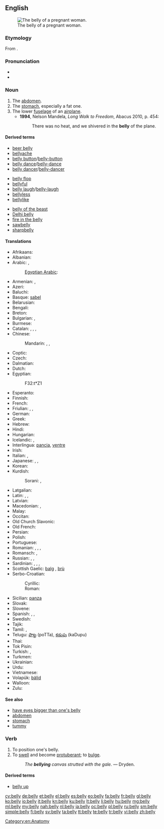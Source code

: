==English==
[[Image:Pregnant belly button.jpg|thumb|right|The belly of a pregnant woman.]]

===Etymology===
From {{etyl|ang|en}} {{term|bælg|bælġ|lang=ang}}.

===Pronunciation===
* {{audio|en-us-belly.ogg|Audio (US)}}
* {{rhymes|ɛli}}

===Noun===
{{en-noun|bell|ies}}

# The [[abdomen]].
# The [[stomach]], especially a fat one.
# The lower [[fuselage]] of an [[airplane]].
#* '''1994''', Nelson Mandela, ''Long Walk to Freedom'', Abacus 2010, p. 454:
#*: There was no heat, and we shivered in the '''belly''' of the plane.

====Derived terms====
{{rel-top3|Terms derived from ''belly''}}
* [[beer belly]]
* [[bellyache]]
* [[belly button]]/[[belly-button]]
* [[belly dance]]/[[belly-dance]]
* [[belly dancer]]/[[belly-dancer]]
{{rel-mid3}}
* [[belly flop]]
* [[bellyful]]
* [[belly laugh]]/[[belly-laugh]]
* [[bellyless]]
* [[bellylike]]
{{rel-mid3}}
* [[belly of the beast]]
* [[Delhi belly]]
* [[fire in the belly]]
* [[sawbelly]]
* [[sharpbelly]]
{{rel-bottom}}

====Translations====
{{trans-top|abdomen}}
* Afrikaans: {{t-|af|maag|xs=Afrikaans}}
* Albanian: {{t+|sq|bark|xs=Albanian}}
* Arabic: {{t-|ar|معدة|f|tr=má3ida|sc=Arab}}, {{t-|ar|بطن|m|tr=baTn|sc=Arab}}
*: [[Egyptian Arabic]]: {{tø|arz|بطن|f|tr=baTn|sc=Arab}}
* Armenian: {{t-|hy|փոր|tr=p’or}},  {{t-|hy|որովայն|tr=orovayn}}
* Azeri: {{t+|az|göbək}}
* Baluchi: {{tø|bal|لاپ|tr=láp}}
* Basque: [[sabel]]
* Belarusian: {{t-|be|жывот|m|tr=žyvót|sc=Cyrl}}
* Bengali: {{t-|bn|পেট|tr=peţ|sc=Beng|xs=Bengali}}
* Breton: {{t+|br|kof|m}}
* Bulgarian: {{t+|bg|корем|m|tr=korém|sc=Cyrl}},  {{t+|bg|шкембе|tr=škembe}}
* Burmese: {{t+|my|ဗိုက်|tr=baik|sc=Mymr}}
* Catalan: {{t+|ca|buc|m}}, {{t-|ca|abdomen|m}}, {{t+|ca|panxa|f}}, {{t+|ca|ventre}}
* Chinese:
*: Mandarin: {{t|zh|腹|tr=fù|sc=Hani}}, {{t|zh|腹部|tr=fùbù|sc=Hani}}, {{t-|zh|肚子|tr=dùzi|sc=Hani}}
* Coptic: {{tø|cop|ϩⲏ|tr=hē|sc=Copt}}
* Czech: {{t+|cs|břicho|n}}
* Dalmatian: {{t|dlm|viantro|m}}
* Dutch: {{t+|nl|buik}}
* Egyptian: {{tø|egy|ẖt|sc=Egyp}}
*: <hiero>F32:t*Z1</hiero>
* Esperanto: {{t-|eo|ventro|xs=Esperanto}}
* Finnish: {{t+|fi|maha}}
* French: {{t+|fr|ventre|m}}
* Friulian: {{t|fur|vintri|m}}, {{t|fur|panze|f}}, {{t|fur|gradoan}}
* German: {{t+|de|Bauch|m}}
* Greek: {{t+|el|κοιλιά|tr=koiliá}}
* Hebrew: {{t+|he|בטן|f|tr=béten|alt=בֶּטֶן|sc=Hebr}}
* Hindi: {{t+|hi|पेट|m|tr=pēṭ|sc=Deva}}
* Hungarian: {{t+|hu|has}}
* Icelandic: {{t+|is|magi|m}}, {{qualifier|childish}} {{t-|is|malli|m}}
* Interlingua: [[pancia]], [[ventre]]
* Irish: {{t-|ga|bolg|m|xs=Irish}}
* Italian: {{t+|it|pancia|f}}, {{t+|it|ventre|f}}
* Japanese: {{t+|ja|胃|tr=い, i|sc=Jpan}}, {{t+|ja|お腹|tr=おなか, o-naka|sc=Jpan}}, {{t+|ja|腹|tr=はら, hara|sc=Jpan}}
* Korean: {{t+|ko|배|tr=bae|sc=Kore}}
* Kurdish:
*: Sorani: {{t|ku|زگ|tr=zig|sc=ku-Arab}}, {{t|ku|ورگ|tr=wirg|sc=ku-Arab}}
{{trans-mid}}
* Latgalian: {{tø|ltg|vādars|m}}
* Latin: {{t-|la|abdomen}},  {{t-|la|venter}},  {{t-|la|pantex}}
* Latvian: {{t+|lv|vēders|m}}
* Macedonian: {{t-|mk|мев|m|tr=mev}},  {{t-|mk|стомак|m|tr=stómak}}
* Malay: {{t-|ms|perut}}
* Occitan: {{t|oc|ventre}}
* Old Church Slavonic: {{tø|cu|чрѣво|n|tr=črěvo|sc=Cyrs}}
* Old French: {{tø|fro|ventre|m}}
* Persian: {{t+|fa|شکم|tr=šekam|xs=Persian}}
* Polish: {{t+|pl|brzuch|m}}
* Portuguese: {{t+|pt|barriga|f}}
* Romanian: {{t+|ro|burtă}},  {{t-|ro|abdomen}},  {{t-|ro|pântece}}, {{context|pop}} {{t-|ro|vintre}}
* Romansch: {{t|rm|venter}}, {{t|rm|vainter}}
* Russian: {{t+|ru|живот|m|tr=živót}}, {{qualifier|disparaging}} {{t+|ru|брюхо|n|tr=brjúxo|sc=Cyrl}}, {{t+|ru|пузо|n|tr=púzo|sc=Cyrl}}
* Sardinian: {{t|sc|bentre}}, {{t|sc|bentri}}, {{t|sc|brente}}, {{t|sc|brenti}}
* Scottish Gaelic: [[balg]] {{m}}, [[brù]] {{f}}
* Serbo-Croatian:
*: Cyrillic: {{t-|sh|трбух|m|sc=Cyrl|xs=Serbo-Croatian}}
*: Roman: {{t-|sh|trbuh|m|xs=Serbo-Croatian}}
* Sicilian: [[panza]] {{f}}
* Slovak: {{t-|sk|brucho|n}}
* Slovene: {{t+|sl|trebuh|m}}
* Spanish: {{t+|es|barriga}}, {{t+|es|panza}}, {{t+|es|vientre}}
* Swedish: {{t+|sv|mage}}
* Tajik: {{t-|tg|шикам|tr=šikam|sc=Cyrl|xs=Tajik}}
* Tamil: {{t+|ta|தொப்பை|sc=Taml}}, {{t+|ta|தொந்தி|sc=Taml}}
* Telugu: [[పొట్ట]] (poTTa), [[కడుపు]] (kaDupu)
* Thai: {{t+|th|ท้อง|tr=tóng|sc=Thai}}
* Tok Pisin: {{t+|tpi|bel}}
* Turkish: {{t+|tr|göbek}}, {{t+|tr|karın}}
* Turkmen: {{t-|tk|garyn}}
* Ukrainian: {{t-|uk|живіт|m|tr=žyvít|sc=Cyrl}}
* Urdu: {{t-|ur|پیٹ|m|tr=pēṭ|sc=ur-Arab}}
* Vietnamese: {{t+|vi|bụng}}
* Volapük: [[bälid]]
* Walloon: {{t+|wa|vinte|m}}
* Zulu: {{t|zu|isisu|c7|c8}}
{{trans-bottom}}

====See also====
* [[have eyes bigger than one's belly]]
* [[abdomen]]
* [[stomach]]
* [[tummy]]

===Verb===
{{en-verb|bellies|bellying|bellied}}

# To position one's belly.
# To [[swell]] and become [[protuberant]]; to [[bulge]].
#: ''The '''bellying''' canvas strutted with the gale.'' &mdash; Dryden.

====Derived terms====
* [[belly up]]

[[Category:en:Anatomy]]

[[cy:belly]]
[[de:belly]]
[[et:belly]]
[[el:belly]]
[[es:belly]]
[[eo:belly]]
[[fa:belly]]
[[fr:belly]]
[[gl:belly]]
[[ko:belly]]
[[io:belly]]
[[it:belly]]
[[kn:belly]]
[[ku:belly]]
[[lt:belly]]
[[li:belly]]
[[hu:belly]]
[[mg:belly]]
[[ml:belly]]
[[my:belly]]
[[nah:belly]]
[[nl:belly]]
[[ja:belly]]
[[oc:belly]]
[[pl:belly]]
[[ru:belly]]
[[sm:belly]]
[[simple:belly]]
[[fi:belly]]
[[sv:belly]]
[[ta:belly]]
[[tt:belly]]
[[te:belly]]
[[tr:belly]]
[[vi:belly]]
[[zh:belly]]